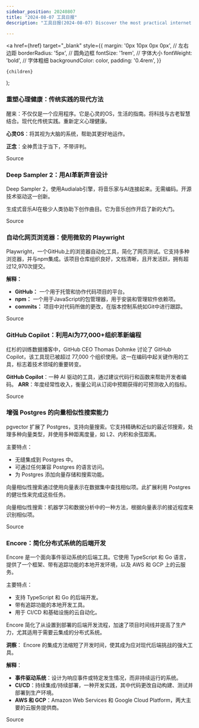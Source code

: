 ```yaml
---
sidebar_position: 20240807
title: "2024-08-07 工具日报"
description: "工具日报(2024-08-07) Discover the most practical internet software, AI tools, and products of 2024 through the Tools Daily!"

---
```



  <a
    href={href}
    target="_blank"
    style={{
      margin: '0px 10px 0px 0px', // 左右边距
      borderRadius: '5px', // 圆角边框
      fontSize: '1rem', // 字体大小
      fontWeight: 'bold', // 字体粗细
      backgroundColor: color,
      padding: '0.4rem',
    }}
  >
    {children}
  </a>
);

### 重塑心理健康：传统实践的现代方法

醒来：不仅仅是一个应用程序。它是心灵的OS，生活的指南。将科技与古老智慧结合。现代化传统实践。重新定义心理健康。

**心灵OS**：将其视为大脑的系统，帮助其更好地运作。

**正念**：全神贯注于当下，不带评判。

<Link href="https://www.producthunt.com/posts/waking-up-3-0" color="#B0C4DE">Source</Link>

### Deep Sampler 2：用AI革新声音设计

Deep Sampler 2，使用Audialab引擎，将音乐家与AI连接起来。无需编码。开源技术驱动这一创新。

生成式音乐AI在极少人类协助下创作曲目。它为音乐创作开启了新的大门。

<Link href="https://www.producthunt.com/posts/deep-sampler-2-future-of-sound-design" color="#B0C4DE">Source</Link>

### 自动化网页浏览器：使用微软的 Playwright

Playwright，一个GitHub上的浏览器自动化工具，简化了网页测试。它支持多种浏览器，并与npm集成。该项目仓库组织良好，文档清晰，且开发活跃，拥有超过12,970次提交。

**解释：**
- **GitHub：** 一个用于托管和协作代码项目的平台。
- **npm：** 一个用于JavaScript的包管理器，用于安装和管理软件依赖项。
- **commits：** 项目中对代码所做的更改，在版本控制系统如Git中进行跟踪。

<Link href="https://github.com/microsoft/playwright" color="#B0C4DE">Source</Link>

### GitHub Copilot：利用AI为77,000+组织革新编程

红杉的训练数据播客中，GitHub CEO Thomas Dohmke 讨论了 GitHub Copilot，该工具现已被超过 77,000 个组织使用。这一在编码中起关键作用的工具，标志着技术领域的重要转变。

**GitHub Copilot**：一种 AI 驱动的工具，通过建议代码行和函数来帮助开发者编码。
**ARR**：年度经常性收入，衡量公司从订阅中预期获得的可预测收入的指标。

<Link href="https://x.com/ashtom/status/1820891813919781075" color="#B0C4DE">Source</Link>

### 增强 Postgres 的向量相似性搜索能力

pgvector 扩展了 Postgres，支持向量搜索。它支持精确和近似的最近邻搜索，处理多种向量类型，并使用多种距离度量，如 L2、内积和余弦距离。

主要特点：
- 无缝集成到 Postgres 中。
- 可通过任何兼容 Postgres 的语言访问。
- 为 Postgres 添加向量存储和搜索功能。

向量相似性搜索通过使用向量表示在数据集中查找相似项。此扩展利用 Postgres 的健壮性来完成这些任务。

向量相似性搜索：机器学习和数据分析中的一种方法，根据向量表示的接近程度来识别相似项。

<Link href="https://github.com/pgvector/pgvector" color="#B0C4DE">Source</Link>

### Encore：简化分布式系统的后端开发

Encore 是一个面向事件驱动系统的后端工具。它使用 TypeScript 和 Go 语言，提供了一个框架、带有追踪功能的本地开发环境，以及 AWS 和 GCP 上的云服务。

主要特点：
- 支持 TypeScript 和 Go 的后端开发。
- 带有追踪功能的本地开发工具。
- 用于 CI/CD 和基础设施的云自动化。

Encore 简化了从设置到部署的后端开发流程，加速了项目时间线并提高了生产力，尤其适用于需要云集成的分布式系统。

**洞察**：
Encore 的集成方法缩短了开发时间，使其成为应对现代后端挑战的强大工具。

**解释**：
- **事件驱动系统**：设计为响应事件或特定发生情况，而非持续运行的系统。
- **CI/CD**：持续集成/持续部署，一种开发实践，其中代码更改自动构建、测试并部署到生产环境。
- **AWS 和 GCP**：Amazon Web Services 和 Google Cloud Platform，两大主要的云服务提供商。

<Link href="https://github.com/encoredev/encore" color="#B0C4DE">Source</Link>

